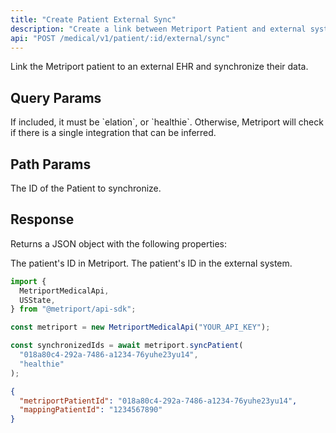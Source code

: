 ```yaml
---
title: "Create Patient External Sync"
description: "Create a link between Metriport Patient and external system."
api: "POST /medical/v1/patient/:id/external/sync"
---
```


Link the Metriport patient to an external EHR and synchronize their data.

## Query Params

<ParamField query="source" type="string" optional>
  If included, it must be `elation`, or `healthie`.
  Otherwise, Metriport will check if there is a single
  integration that can be inferred.
</ParamField>

## Path Params

<ParamField path="id" type="string" required>
  The ID of the Patient to synchronize.
</ParamField>

## Response

Returns a JSON object with the following properties:

<ResponseField name="metriportPatientId" type="string">
  The patient's ID in Metriport.
</ResponseField>

<ResponseField name="mappingPatientId" type="string">
  The patient's ID in the external system.
</ResponseField>

<ResponseExample>

```javascript Metriport SDK
import {
  MetriportMedicalApi,
  USState,
} from "@metriport/api-sdk";

const metriport = new MetriportMedicalApi("YOUR_API_KEY");

const synchronizedIds = await metriport.syncPatient(
  "018a80c4-292a-7486-a1234-76yuhe23yu14",
  "healthie"
);
```

</ResponseExample>

```json
{
  "metriportPatientId": "018a80c4-292a-7486-a1234-76yuhe23yu14",
  "mappingPatientId": "1234567890"
}
```
